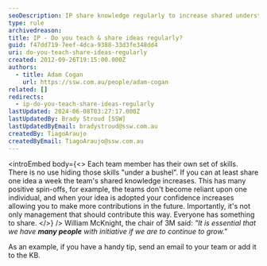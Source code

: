 ```yaml
---
seoDescription: IP share knowledge regularly to increase shared understanding and break reliance on individual expertise.
type: rule
archivedreason:
title: IP - Do you teach & share ideas regularly?
guid: f47dd719-7eef-4dca-9388-33d3fe348dd4
uri: do-you-teach-share-ideas-regularly
created: 2012-09-26T19:15:00.000Z
authors:
  - title: Adam Cogan
    url: https://ssw.com.au/people/adam-cogan
related: []
redirects:
  - ip-do-you-teach-share-ideas-regularly
lastUpdated: 2024-06-08T03:27:17.000Z
lastUpdatedBy: Brady Stroud [SSW]
lastUpdatedByEmail: bradystroud@ssw.com.au
createdBy: TiagoAraujo
createdByEmail: TiagoAraujo@ssw.com.au
---
```


<introEmbed
  body={<>
Each team member has their own set of skills. There is no use hiding those skills "under a bushel". If you can at least share one idea a week the team's shared knowledge increases. This has many positive spin-offs, for example, the teams don't become reliant upon one individual, and when your idea is adopted your confidence increases allowing you to make more contributions in the future. Importantly, it's not only management that should contribute this way. Everyone has something to share.
  </>}
/>
William McKnight, the chair of 3M said: _"It is essential that we have **many people** with initiative if we are to continue to grow."_

As an example, if you have a handy tip, send an email to your team or add it to the KB.
